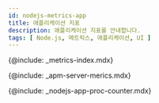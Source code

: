 ```yaml
---
id: nodejs-metrics-app
title: 애플리케이션 지표
description: 애플리케이션 지표를 안내합니다. 
tags: [ Node.js, 메트릭스, 애플리케이션, UI ]
---
```



{@include: _metrics-index.mdx}

{@include: _apm-server-merics.mdx}

{@include: _nodejs-app-proc-counter.mdx} 
